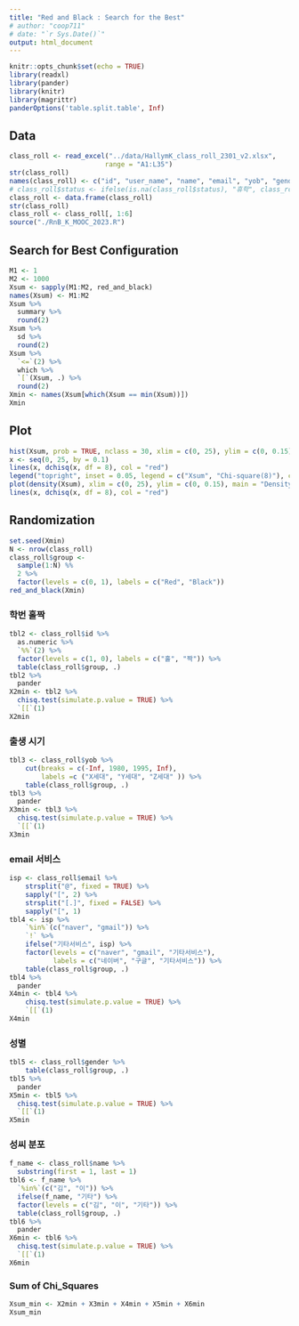 ```yaml
---
title: "Red and Black : Search for the Best"
# author: "coop711"
# date: "`r Sys.Date()`"
output: html_document
---
```


```r
knitr::opts_chunk$set(echo = TRUE)
library(readxl)
library(pander)
library(knitr)
library(magrittr)
panderOptions('table.split.table', Inf)
```

## Data

```r
class_roll <- read_excel("../data/HallymK_class_roll_2301_v2.xlsx", 
                        range = "A1:L35")
str(class_roll)
names(class_roll) <- c("id", "user_name", "name", "email", "yob", "gender", "education", "goals", "mode", "status", "city", "country")
# class_roll$status <- ifelse(is.na(class_roll$status), "휴학", class_roll$status)
class_roll <- data.frame(class_roll)
str(class_roll)
class_roll <- class_roll[, 1:6]
source("./RnB_K_MOOC_2023.R")
```


## Search for Best Configuration

```r
M1 <- 1
M2 <- 1000
Xsum <- sapply(M1:M2, red_and_black)
names(Xsum) <- M1:M2
Xsum %>%
  summary %>%
  round(2) 
Xsum %>%
  sd %>%
  round(2)
Xsum %>%
  `<=`(2) %>%
  which %>%
  `[`(Xsum, .) %>%
  round(2)
Xmin <- names(Xsum[which(Xsum == min(Xsum))])
Xmin
```

## Plot

```r
hist(Xsum, prob = TRUE, nclass = 30, xlim = c(0, 25), ylim = c(0, 0.15))
x <- seq(0, 25, by = 0.1)
lines(x, dchisq(x, df = 8), col = "red")
legend("topright", inset = 0.05, legend = c("Xsum", "Chi-square(8)"), col = c("black", "red"), lty = 1)
plot(density(Xsum), xlim = c(0, 25), ylim = c(0, 0.15), main = "Density Estimation of Xsum")
lines(x, dchisq(x, df = 8), col = "red")
```

## Randomization

```r
set.seed(Xmin)
N <- nrow(class_roll) 
class_roll$group <- 
  sample(1:N) %%
  2 %>%
  factor(levels = c(0, 1), labels = c("Red", "Black"))
red_and_black(Xmin)
```

### 학번 홀짝

```r
tbl2 <- class_roll$id %>%
  as.numeric %>%
  `%%`(2) %>%
  factor(levels = c(1, 0), labels = c("홀", "짝")) %>%
  table(class_roll$group, .) 
tbl2 %>%
  pander
X2min <- tbl2 %>%
  chisq.test(simulate.p.value = TRUE) %>%
  `[[`(1)
X2min
```

### 출생 시기 

```r
tbl3 <- class_roll$yob %>%
    cut(breaks = c(-Inf, 1980, 1995, Inf), 
        labels =c ("X세대", "Y세대", "Z세대" )) %>%
    table(class_roll$group, .) 
tbl3 %>%
  pander
X3min <- tbl3 %>%
  chisq.test(simulate.p.value = TRUE) %>%
  `[[`(1)
X3min
```

### email 서비스

```r
isp <- class_roll$email %>%
    strsplit("@", fixed = TRUE) %>%
    sapply("[", 2) %>%
    strsplit("[.]", fixed = FALSE) %>%
    sapply("[", 1)
tbl4 <- isp %>%
    `%in%`(c("naver", "gmail")) %>%
    `!` %>%
    ifelse("기타서비스", isp) %>%
    factor(levels = c("naver", "gmail", "기타서비스"),
           labels = c("네이버", "구글", "기타서비스")) %>%
    table(class_roll$group, .) 
tbl4 %>%
  pander
X4min <- tbl4 %>%
    chisq.test(simulate.p.value = TRUE) %>%
    `[[`(1) 
X4min
```

### 성별

```r
tbl5 <- class_roll$gender %>%
    table(class_roll$group, .) 
tbl5 %>%
  pander
X5min <- tbl5 %>%
  chisq.test(simulate.p.value = TRUE) %>%
  `[[`(1) 
X5min
```

### 성씨 분포

```r
f_name <- class_roll$name %>%
  substring(first = 1, last = 1) 
tbl6 <- f_name %>%
  `%in%`(c("김", "이")) %>%
  ifelse(f_name, "기타") %>%
  factor(levels = c("김", "이", "기타")) %>%
  table(class_roll$group, .) 
tbl6 %>%
  pander
X6min <- tbl6 %>%
  chisq.test(simulate.p.value = TRUE) %>%
  `[[`(1)
X6min
```

### Sum of Chi_Squares

```r
Xsum_min <- X2min + X3min + X4min + X5min + X6min
Xsum_min
```

<!--
```r
save.image("./K_MOOC_red_and_black_optimum_data_202301.RData")
```
-->